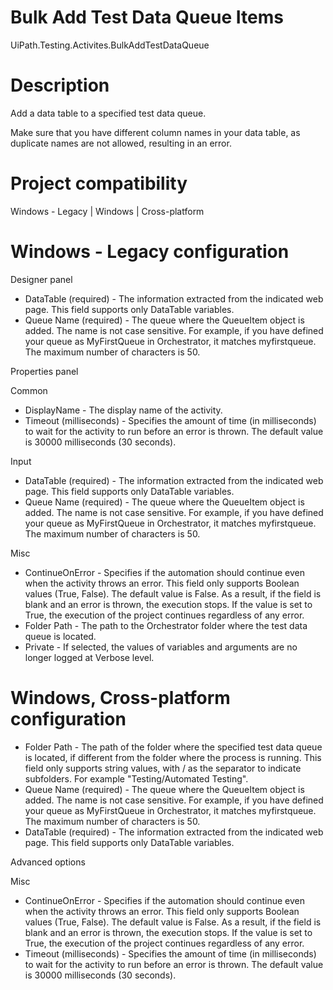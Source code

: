 ﻿# Bulk Add Test Data Queue Items

UiPath.Testing.Activites.BulkAddTestDataQueue

# Description

Add a data table to a specified test data queue.

Make sure that you have different column names in your data table, as duplicate names are not allowed, resulting in an error.

# Project compatibility

Windows - Legacy | Windows | Cross-platform

# Windows - Legacy configuration

Designer panel

* DataTable (required) - The information extracted from the indicated web page. This field supports only DataTable variables.
* Queue Name (required) - The queue where the QueueItem object is added. The name is not case sensitive. For example, if you have defined your queue as MyFirstQueue in Orchestrator, it matches myfirstqueue. The maximum number of characters is 50.

Properties panel

Common

* DisplayName - The display name of the activity.
* Timeout (milliseconds) - Specifies the amount of time (in milliseconds) to wait for the activity to run before an error is thrown. The default value is 30000 milliseconds (30 seconds).

Input

* DataTable (required) - The information extracted from the indicated web page. This field supports only DataTable variables.
* Queue Name (required) - The queue where the QueueItem object is added. The name is not case sensitive. For example, if you have defined your queue as MyFirstQueue in Orchestrator, it matches myfirstqueue. The maximum number of characters is 50.

Misc

* ContinueOnError - Specifies if the automation should continue even when the activity throws an error. This field only supports Boolean values (True, False). The default value is False. As a result, if the field is blank and an error is thrown, the execution stops. If the value is set to True, the execution of the project continues regardless of any error.
* Folder Path - The path to the Orchestrator folder where the test data queue is located.
* Private - If selected, the values of variables and arguments are no longer logged at Verbose level.

# Windows, Cross-platform configuration

* Folder Path - The path of the folder where the specified test data queue is located, if different from the folder where the process is running. This field only supports string values, with / as the separator to indicate subfolders. For example "Testing/Automated Testing".
* Queue Name (required) - The queue where the QueueItem object is added. The name is not case sensitive. For example, if you have defined your queue as MyFirstQueue in Orchestrator, it matches myfirstqueue. The maximum number of characters is 50.
* DataTable (required) - The information extracted from the indicated web page. This field supports only DataTable variables.

Advanced options

Misc

* ContinueOnError - Specifies if the automation should continue even when the activity throws an error. This field only supports Boolean values (True, False). The default value is False. As a result, if the field is blank and an error is thrown, the execution stops. If the value is set to True, the execution of the project continues regardless of any error.
* Timeout (milliseconds) - Specifies the amount of time (in milliseconds) to wait for the activity to run before an error is thrown. The default value is 30000 milliseconds (30 seconds).
